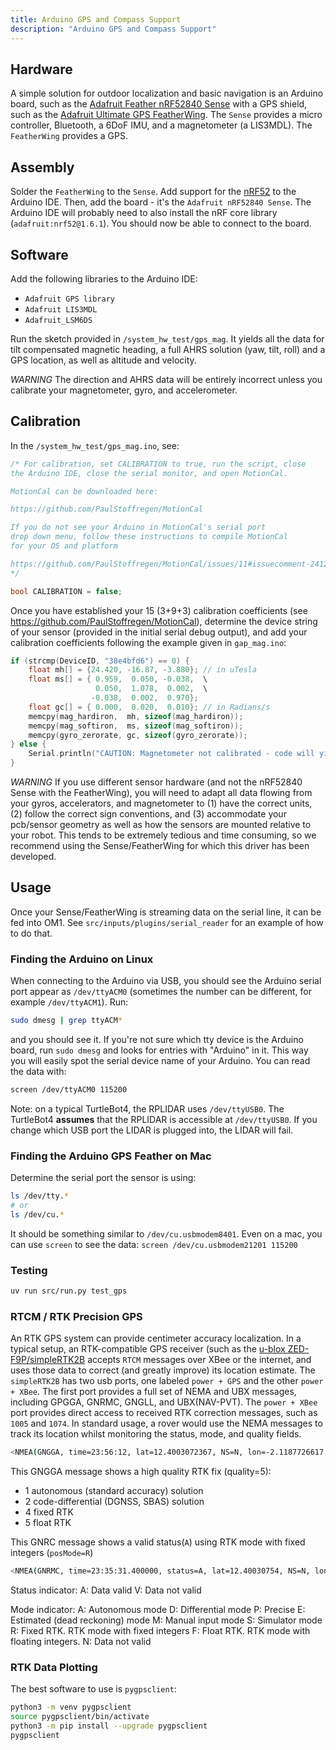 ```yaml
---
title: Arduino GPS and Compass Support
description: "Arduino GPS and Compass Support"
---
```


## Hardware

A simple solution for outdoor localization and basic navigation is an Arduino board, such as the [Adafruit Feather nRF52840 Sense](https://www.adafruit.com/product/4516) with a GPS shield, such as the [Adafruit Ultimate GPS FeatherWing](https://www.adafruit.com/product/3133). The `Sense` provides a micro controller, Bluetooth, a 6DoF IMU, and a magnetometer (a LIS3MDL). The `FeatherWing` provides a GPS.

## Assembly

Solder the `FeatherWing` to the `Sense`. Add support for the [nRF52](https://learn.adafruit.com/adafruit-circuit-playground-bluefruit/arduino-support-setup) to the Arduino IDE. Then, add the board - it's the `Adafruit nRF52840 Sense`. The Arduino IDE will probably need to also install the nRF core library (`adafruit:nrf52@1.6.1`). You should now be able to connect to the board.  

## Software

Add the following libraries to the Arduino IDE:

* `Adafruit GPS library`
* `Adafruit LIS3MDL`
* `Adafruit_LSM6DS`

Run the sketch provided in `/system_hw_test/gps_mag`. It yields all the data for tilt compensated magnetic heading, a full AHRS solution (yaw, tilt, roll) and a GPS location, as well as altitude and velocity. 

*WARNING* The direction and AHRS data will be entirely incorrect unless you calibrate your magnetometer, gyro, and accelerometer.

## Calibration

In the `/system_hw_test/gps_mag.ino`, see:

```c
/* For calibration, set CALIBRATION to true, run the script, close
the Arduino IDE, close the serial monitor, and open MotionCal.

MotionCal can be downloaded here:

https://github.com/PaulStoffregen/MotionCal

If you do not see your Arduino in MotionCal's serial port 
drop down menu, follow these instructions to compile MotionCal 
for your OS and platform

https://github.com/PaulStoffregen/MotionCal/issues/11#issuecomment-2412937251
*/

bool CALIBRATION = false;
```

Once you have established your 15 (3+9+3) calibration coefficients (see https://github.com/PaulStoffregen/MotionCal), determine the device string of your sensor (provided in the initial serial debug output), and add your calibration coefficients following the example given in `gap_mag.ino`:

```c
if (strcmp(DeviceID, "38e4bfd6") == 0) {
	float mh[] = {24.420, -16.87, -3.880}; // in uTesla
	float ms[] = { 0.959,  0.050, -0.038,  \
	               0.050,  1.078,  0.002,  \
	              -0.038,  0.002,  0.970}; 
	float gc[] = { 0.000,  0.020,  0.010}; // in Radians/s
	memcpy(mag_hardiron,  mh, sizeof(mag_hardiron));
	memcpy(mag_softiron,  ms, sizeof(mag_softiron));
	memcpy(gyro_zerorate, gc, sizeof(gyro_zerorate));
} else {
	Serial.println("CAUTION: Magnetometer not calibrated - code will yield garbage - please calibrate your Magnetometer and IMU");
}
```

*WARNING* If you use different sensor hardware (and not the nRF52840 Sense with the FeatherWing), you will need to adapt all data flowing from your gyros, accelerators, and magnetometer to (1) have the correct units, (2) follow the correct sign conventions, and (3) accommodate your pcb/sensor geometry as well as how the sensors are mounted relative to your robot. This tends to be extremely tedious and time consuming, so we recommend using the Sense/FeatherWing for which this driver has been developed.

## Usage

Once your Sense/FeatherWing is streaming data on the serial line, it can be fed into OM1. See `src/inputs/plugins/serial_reader` for an example of how to do that. 

### Finding the Arduino on Linux

When connecting to the Arduino via USB, you should see the Arduino serial port appear as `/dev/ttyACM0` (sometimes the number can be different, for example `/dev/ttyACM1`). Run:

```bash
sudo dmesg | grep ttyACM*
```
and you should see it. If you're not sure which tty device is the Arduino board, run `sudo dmesg` and looks for entries with "Arduino" in it. This way you will easily spot the serial device name of your Arduino. You can read the data with:

```bash
screen /dev/ttyACM0 115200
```

Note: on a typical TurtleBot4, the RPLIDAR uses `/dev/ttyUSB0`. The TurtleBot4 **assumes** that the RPLIDAR is accessible at `/dev/ttyUSB0`. If you change which USB port the LIDAR is plugged into, the LIDAR will fail.    

### Finding the Arduino GPS Feather on Mac

Determine the serial port the sensor is using:

```bash
ls /dev/tty.*  
# or
ls /dev/cu.*  
```
It should be something similar to `/dev/cu.usbmodem8401`. Even on a mac, you can use `screen` to see the data: `screen /dev/cu.usbmodem21201 115200`

### Testing

```bash
uv run src/run.py test_gps
```

### RTCM / RTK Precision GPS

An RTK GPS system can provide centimeter accuracy localization. In a typical setup, an RTK-compatible GPS receiver (such as the [u-blox ZED-F9P/simpleRTK2B](https://www.ardusimple.com/product/simplertk2b/) accepts `RTCM` messages over XBee or the internet, and uses those data to correct (and greatly improve) its location estimate. The `simpleRTK2B` has two usb ports, one labeled `power + GPS` and the other `power + XBee`. The first port provides a full set of NEMA and UBX messages, including GPGGA, GNRMC, GNGLL, and UBX(NAV-PVT). The `power + XBee` port provides direct access to received RTK correction messages, such as `1005` and `1074`. In standard usage, a rover would use the NEMA messages to track its location whilst monitoring the status, mode, and quality fields. 

```bash
<NMEA(GNGGA, time=23:56:12, lat=12.4003072367, NS=N, lon=-2.1187726617, EW=W, quality=5, numSV=12, HDOP=0.74, alt=26.189, altUnit=M, sep=-30.024, sepUnit=M, diffAge=3.0, diffStation=0)>
```
This GNGGA message shows a high quality RTK fix (quality=5):

* 1 autonomous (standard accuracy) solution
* 2 code-differential (DGNSS, SBAS) solution
* 4 fixed RTK
* 5 float RTK

This GNRC message shows a valid status(`A`) using RTK mode with fixed integers (`posMode=R`)

```bash
<NMEA(GNRMC, time=23:35:31.400000, status=A, lat=12.40030754, NS=N, lon=-2.1187695133, EW=W, spd=0.036, cog=, date=2025-06-01, mv=, mvEW=, posMode=R)>
```

Status indicator:
A: Data valid
V: Data not valid

Mode indicator:
A: Autonomous mode
D: Differential mode
P: Precise
E: Estimated (dead reckoning) mode
M: Manual input mode
S: Simulator mode
R: Fixed RTK. RTK mode with fixed integers
F: Float RTK. RTK mode with floating integers.
N: Data not valid

### RTK Data Plotting

The best software to use is `pygpsclient`:

```bash
python3 -m venv pygpsclient
source pygpsclient/bin/activate
python3 -m pip install --upgrade pygpsclient
pygpsclient
```

